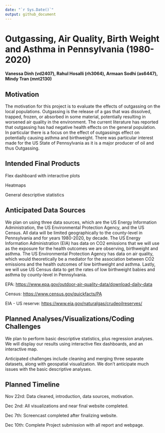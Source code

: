 ```yaml
---
date: "`r Sys.Date()`"
output: github_document
---
```


# Outgassing, Air Quality, Birth Weight and Asthma in Pennsylvania (1980-2020)

#### Vanessa Dinh (vd2407), Rahul Hosalli (rh3064), Armaan Sodhi (as6447), Mindy Tran (mnt2130)

## Motivation

The motivation for this project is to evaluate the effects of outgassing on the local populations. Outgassing is the release of a gas that was dissolved, trapped, frozen, or absorbed in some material, potentially resulting in worsened air quality in the environment. The current literature has reported that outgassing has had negative health effects on the general population. In particular there is a focus on the effect of outgassings effect on potentially causing asthma and birthweight. There was particular interest made for the US State of Pennsylvania as it is a major producer of oil and thus Outgassing.

## Intended Final Products

Flex dashboard with interactive plots

Heatmaps

General descriptive statistics

## Anticipated Data Sources

We plan on using three data sources, which are the US Energy Information Administration, the US Environmental Protection Agency, and the US Census. All data will be limited geographically to the county-level in Pennsylvania and for years 1980-2020, by decade. The US Energy Information Administration (EIA) has data on CO2 emissions that we will use as the exposure for the health outcomes we are observing, birthweight and asthma. The US Environmental Protection Agency has data on air quality, which would theoretically be a mediator for the association between CO2 emissions and the health outcomes of low birthweight and asthma. Lastly, we will use US Census data to get the rates of low birthweight babies and asthma by county-level in Pennsylvania.

EPA: <https://www.epa.gov/outdoor-air-quality-data/download-daily-data>

Census: <https://www.census.gov/quickfacts/PA>

EIA - US reserve: <https://www.eia.gov/naturalgas/crudeoilreserves/>

## Planned Analyses/Visualizations/Coding Challenges

We plan to perform basic descriptive statistics, plus regression analyses. We will display our results using interactive flex dashboards, and an interactive map.

Anticipated challenges include cleaning and merging three separate datasets, along with geospatial visualization. We don't anticipate much issues with the basic descriptive analyses.

## Planned Timeline

Nov 22rd: Data cleaned, introduction, data sources, motivation.

Dec 2nd: All visualizations and near final website completed.

Dec 7th: Screencast completed after finalizing website.

Dec 10th: Complete Project submission with all report and webpage.
